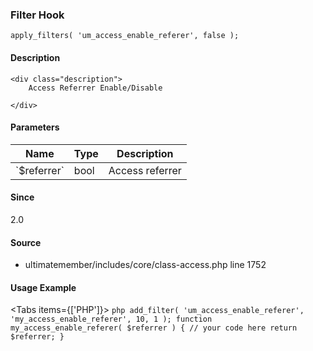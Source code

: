 
### Filter Hook    
    
```
apply_filters( 'um_access_enable_referer', false );
```

#### Description
    <div class="description">
        Access Referrer Enable/Disable
 
    </div>

#### Parameters
            
<table className="table-auto mt-2 border dark:border-gray-500 p-5 text-sm text-left">
<thead>
<tr>
<th  className="px-3">Name</th>
<th  className="px-3">Type</th>
<th  className="px-3">Description</th>
</tr>
</thead>
<tbody>
               <tr >
               <td className="px-3 py-2">`$referrer`</td>
               <td className="px-3 py-2">bool</td>
               <td className="px-3 py-2 text-sm">Access referrer</td>
               </tr>
</tbody>
</table>

#### Since
<div class="description">
2.0
</div>

#### Source
  - <Link href="/developer/files/includes-core-class-access#source-view.1752">ultimatemember/includes/core/class-access.php</Link> <Link href="/developer/files/includes-core-class-access#source-view.1752">line 1752</Link>



#### Usage Example

<Tabs items={['PHP']}>
    <Tab>
    ```php
    add_filter( 'um_access_enable_referer', 'my_access_enable_referer', 10, 1 );
 function my_access_enable_referer( $referrer ) {
     // your code here
     return $referrer;
 }
    ```
    </Tab>
</Tabs>